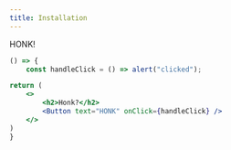 ```yaml
---
title: Installation
---
```


HONK!


```jsx react-live
() => {
    const handleClick = () => alert("clicked");

return (
    <>
        <h2>Honk?</h2>
        <Button text="HONK" onClick={handleClick} />
    </>
)
}
```